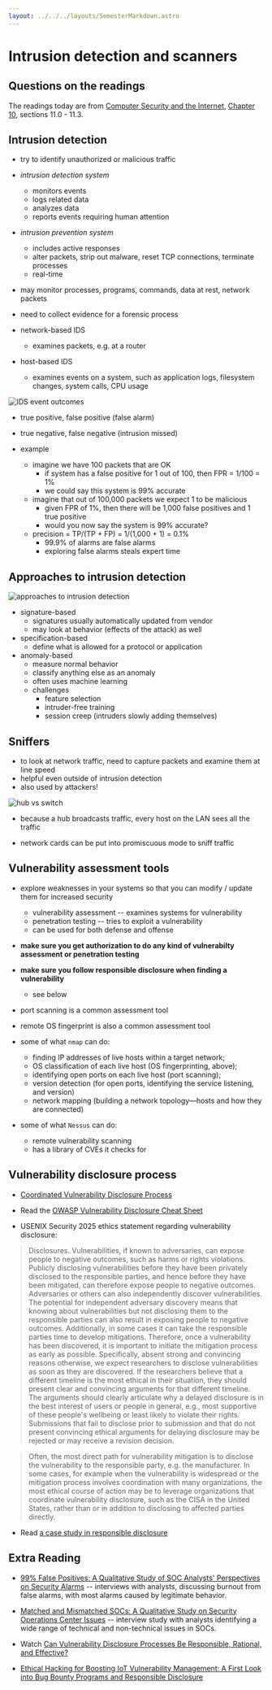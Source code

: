 ```yaml
---
layout: ../../../layouts/SemesterMarkdown.astro
---
```




# Intrusion detection and scanners

## Questions on the readings

The readings today are from
[Computer Security and the Internet](https://people.scs.carleton.ca/~paulv/toolsjewels.html),
[Chapter 10](https://people.scs.carleton.ca/~paulv/toolsjewels/TJrev1/ch10-rev1.pdf),
sections 11.0 - 11.3.

## Intrusion detection

- try to identify unauthorized or malicious traffic
- _intrusion detection system_

  - monitors events
  - logs related data
  - analyzes data
  - reports events requiring human attention

- _intrusion prevention system_

  - includes active responses
  - alter packets, strip out malware, reset TCP connections, terminate processes
  - real-time

- may monitor processes, programs, commands, data at rest, network packets
- need to collect evidence for a forensic process

- network-based IDS

  - examines packets, e.g. at a router

- host-based IDS

  - examines events on a system, such as application logs, filesystem changes,
    system calls, CPU usage

<Image alt="IDS event outcomes" src={figure_11_1} />

- true positive, false positive (false alarm)
- true negative, false negative (intrusion missed)

- example
  - imagine we have 100 packets that are OK
    - if system has a false positive for 1 out of 100, then FPR = 1/100 = 1%
    - we could say this system is 99% accurate
  - imagine that out of 100,000 packets we expect 1 to be malicious
    - given FPR of 1%, then there will be 1,000 false positives and 1 true
      positive
    - would you now say the system is 99% accurate?
  - precision = TP/(TP + FP) = 1/(1,000 + 1) = 0.1%
    - 99.9% of alarms are false alarms
    - exploring false alarms steals expert time

## Approaches to intrusion detection

<Image alt="approaches to intrusion detection" src={table_11_1} />

- signature-based
  - signatures usually automatically updated from vendor
  - may look at behavior (effects of the attack) as well
- specification-based
  - define what is allowed for a protocol or application
- anomaly-based
  - measure normal behavior
  - classify anything else as an anomaly
  - often uses machine learning
  - challenges
    - feature selection
    - intruder-free training
    - session creep (intruders slowly adding themselves)

## Sniffers

- to look at network traffic, need to capture packets and examine them at line
  speed
- helpful even outside of intrusion detection
- also used by attackers!

<Image alt="hub vs switch" src={figure_11_3} />

- because a hub broadcasts traffic, every host on the LAN sees all the traffic

- network cards can be put into promiscuous mode to sniff traffic

## Vulnerability assessment tools

- explore weaknesses in your systems so that you can modify / update them for
  increased security

  - vulnerability assessment -- examines systems for vulnerability
  - penetration testing -- tries to exploit a vulnerability
  - can be used for both defense and offense

- **make sure you get authorization to do any kind of vulnerabilty assessment or
  penetration testing**
- **make sure you follow responsible disclosure when finding a vulnerability**

  - see below

- port scanning is a common assessment tool
- remote OS fingerprint is also a common assessment tool

- some of what `nmap` can do:

  - finding IP addresses of live hosts within a target network;
  - OS classification of each live host (OS fingerprinting, above);
  - identifying open ports on each live host (port scanning);
  - version detection (for open ports, identifying the service listening, and
    version)
  - network mapping (building a network topology—hosts and how they are
    connected)

- some of what `Nessus` can do:
  - remote vulnerability scanning
  - has a library of CVEs it checks for

## Vulnerability disclosure process

- [Coordinated Vulnerability Disclosure Process](https://www.cisa.gov/coordinated-vulnerability-disclosure-process)

- Read the
  [OWASP Vulnerability Disclosure Cheat Sheet](https://cheatsheetseries.owasp.org/cheatsheets/Vulnerability_Disclosure_Cheat_Sheet.html)

- USENIX Security 2025 ethics statement regarding vulnerability disclosure:

> Disclosures. Vulnerabilities, if known to adversaries, can expose people to
> negative outcomes, such as harms or rights violations. Publicly disclosing
> vulnerabilities before they have been privately disclosed to the responsible
> parties, and hence before they have been mitigated, can therefore expose
> people to negative outcomes. Adversaries or others can also independently
> discover vulnerabilities. The potential for independent adversary discovery
> means that knowing about vulnerabilities but not disclosing them to the
> responsible parties can also result in exposing people to negative outcomes.
> Additionally, in some cases it can take the responsible parties time to
> develop mitigations. Therefore, once a vulnerability has been discovered, it
> is important to initiate the mitigation process as early as possible.
> Specifically, absent strong and convincing reasons otherwise, we expect
> researchers to disclose vulnerabilities as soon as they are discovered. If the
> researchers believe that a different timeline is the most ethical in their
> situation, they should present clear and convincing arguments for that
> different timeline. The arguments should clearly articulate why a delayed
> disclosure is in the best interest of users or people in general, e.g., most
> supportive of these people's wellbeing or least likely to violate their
> rights. Submissions that fail to disclose prior to submission and that do not
> present convincing ethical arguments for delaying disclosure may be rejected
> or may receive a revision decision.

> Often, the most direct path for vulnerability mitigation is to disclose the
> vulnerability to the responsible party, e.g. the manufacturer. In some cases,
> for example when the vulnerability is widespread or the mitigation process
> involves coordination with many organizations, the most ethical course of
> action may be to leverage organizations that coordinate vulnerability
> disclosure, such as the CISA in the United States, rather than or in addition
> to disclosing to affected parties directly.

- Read
  [a case study in responsible disclosure](https://enigma0x3.net/2018/10/23/cve-2018-8414-a-case-study-in-responsible-disclosure/)

## Extra Reading

- [99% False Positives: A Qualitative Study of SOC Analysts' Perspectives on Security Alarms](https://www.usenix.org/system/files/sec22-alahmadi.pdf)
  -- interviews with analysts, discussing burnout from false alarms, with most
  alarms caused by legitimate behavior.

- [Matched and Mismatched SOCs: A Qualitative Study on Security Operations Center Issues](https://dl.acm.org/doi/pdf/10.1145/3319535.3354239)
  -- interview study with analysts identifying a wide range of technical and
  non-technical issues in SOCs.

- Watch
  [Can Vulnerability Disclosure Processes Be Responsible, Rational, and Effective?](https://www.usenix.org/conference/lisa11/can-vulnerability-disclosure-processes-be-responsible-rational-and-effective)

- [Ethical Hacking for Boosting IoT Vulnerability Management: A First Look into Bug Bounty Programs and Responsible Disclosure](https://dl.acm.org/doi/pdf/10.1145/3357767.3357774)
